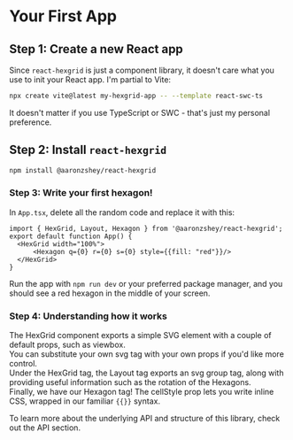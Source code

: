 
<Meta title="Getting Started/Your First App"/>

# Your First App

## Step 1: Create a new React app
Since `react-hexgrid` is just a component library, it doesn't care what you use to init your React app.  I'm partial to Vite:
```bash
npx create vite@latest my-hexgrid-app -- --template react-swc-ts
```

It doesn't matter if you use TypeScript or SWC - that's just my personal preference.

## Step 2: Install `react-hexgrid`

```bash
npm install @aaronzshey/react-hexgrid
```

### Step 3: Write your first hexagon!

In `App.tsx`, delete all the random code and replace it with this:

```tsx
import { HexGrid, Layout, Hexagon } from '@aaronzshey/react-hexgrid';
export default function App() {
  <HexGrid width="100%">
      <Hexagon q={0} r={0} s={0} style={{fill: "red"}}/>
  </HexGrid>
}
```

Run the app with `npm run dev` or your preferred package manager, and you should see a red hexagon in the middle of your screen.

  <Story of={HexagonStory.Default} />


### Step 4: Understanding how it works

The HexGrid component exports a simple SVG element with a couple of default props, such as viewbox.  
You can substitute your own svg tag with your own props if you'd like more control.  
Under the HexGrid tag, the Layout tag exports an svg group tag, along with providing useful information such as the rotation of the Hexagons.  
Finally, we have our Hexagon tag!  The cellStyle prop lets you write inline CSS, wrapped in our
familiar `{{}}` syntax.


To learn more about the underlying API and structure of this library, check out the API section.